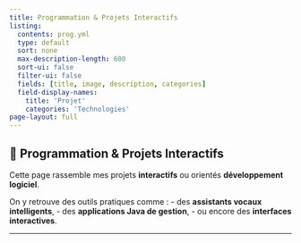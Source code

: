 ```yaml
---
title: Programmation & Projets Interactifs
listing:
  contents: prog.yml
  type: default
  sort: none
  max-description-length: 600
  sort-ui: false
  filter-ui: false
  fields: [title, image, description, categories]
  field-display-names: 
    title: 'Projet'
    categories: 'Technologies'
page-layout: full
---
```


## 🤖 Programmation & Projets Interactifs

Cette page rassemble mes projets **interactifs** ou orientés **développement logiciel**.

On y retrouve des outils pratiques comme :
- des **assistants vocaux intelligents**,
- des **applications Java de gestion**,
- ou encore des **interfaces interactives**.

---

```list
```